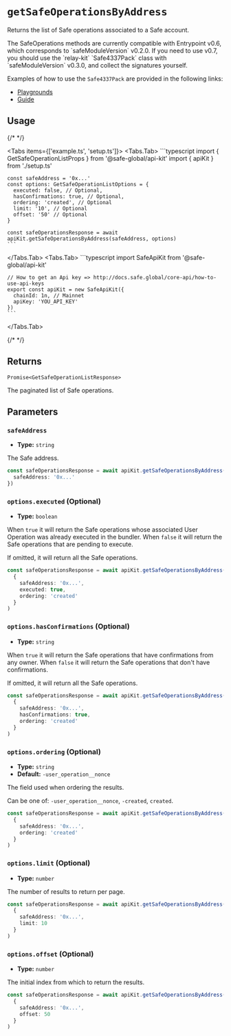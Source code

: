 
# `getSafeOperationsByAddress`

Returns the list of Safe operations associated to a Safe account.

<Callout type="info" emoji="ℹ️">
The SafeOperations methods are currently compatible with Entrypoint v0.6, which corresponds to `safeModuleVersion` v0.2.0. If you need to use v0.7, you should use the `relay-kit` `Safe4337Pack` class with `safeModuleVersion` v0.3.0, and collect the signatures yourself.

Examples of how to use the `Safe4337Pack` are provided in the following links:
- [Playgrounds](https://github.com/safe-global/safe-core-sdk/tree/main/playground/relay-kit)
- [Guide](https://docs.safe.global/sdk/relay-kit/guides/4337-safe-sdk)
</Callout>

## Usage

{/* <!-- vale off --> */}

<Tabs items={['example.ts', 'setup.ts']}>
  <Tabs.Tab>
    ```typescript
    import { GetSafeOperationListProps } from '@safe-global/api-kit'
    import { apiKit } from './setup.ts'

    const safeAddress = '0x...'
    const options: GetSafeOperationListOptions = {      
      executed: false, // Optional,
      hasConfirmations: true, // Optional,
      ordering: 'created', // Optional      
      limit: '10', // Optional
      offset: '50' // Optional
    }

    const safeOperationsResponse = await apiKit.getSafeOperationsByAddress(safeAddress, options)
    ```
  </Tabs.Tab>
  <Tabs.Tab>
    ```typescript
    import SafeApiKit from '@safe-global/api-kit'

    // How to get an Api key => http://docs.safe.global/core-api/how-to-use-api-keys
    export const apiKit = new SafeApiKit({
      chainId: 1n, // Mainnet
      apiKey: 'YOU_API_KEY'
    })
    ```
  </Tabs.Tab>
</Tabs>

{/* <!-- vale on --> */}

## Returns

`Promise<GetSafeOperationListResponse>`

The paginated list of Safe operations.

## Parameters

### `safeAddress`

- **Type:** `string`

The Safe address.

```typescript focus=2
const safeOperationsResponse = await apiKit.getSafeOperationsByAddress({
  safeAddress: '0x...'
})
```

### `options.executed` (Optional)

- **Type:** `boolean`

When `true` it will return the Safe operations whose associated User Operation was already executed in the bundler.
When `false` it will return the Safe operations that are pending to execute.

If omitted, it will return all the Safe operations.

```typescript focus=4
const safeOperationsResponse = await apiKit.getSafeOperationsByAddress(
  {
    safeAddress: '0x...',
    executed: true,
    ordering: 'created'
  }
)
```

### `options.hasConfirmations` (Optional)

- **Type:** `string`

When `true` it will return the Safe operations that have confirmations from any owner.
When `false` it will return the Safe operations that don't have confirmations.

If omitted, it will return all the Safe operations.

```typescript focus=4
const safeOperationsResponse = await apiKit.getSafeOperationsByAddress(
  {
    safeAddress: '0x...',
    hasConfirmations: true,
    ordering: 'created'
  }
)
```

### `options.ordering` (Optional)

- **Type:** `string`
- **Default:** `-user_operation__nonce`

The field used when ordering the results.

Can be one of: `-user_operation__nonce`, `-created`, `created`.

```typescript focus=4
const safeOperationsResponse = await apiKit.getSafeOperationsByAddress(
  {
    safeAddress: '0x...',
    ordering: 'created'
  }
)
```

### `options.limit` (Optional)

- **Type:** `number`

The number of results to return per page.

```typescript focus=4
const safeOperationsResponse = await apiKit.getSafeOperationsByAddress(
  {
    safeAddress: '0x...',
    limit: 10
  }
)
```

### `options.offset` (Optional)

- **Type:** `number`

The initial index from which to return the results.

```typescript focus=4
const safeOperationsResponse = await apiKit.getSafeOperationsByAddress(
  {
    safeAddress: '0x...',
    offset: 50
  }
)
```
